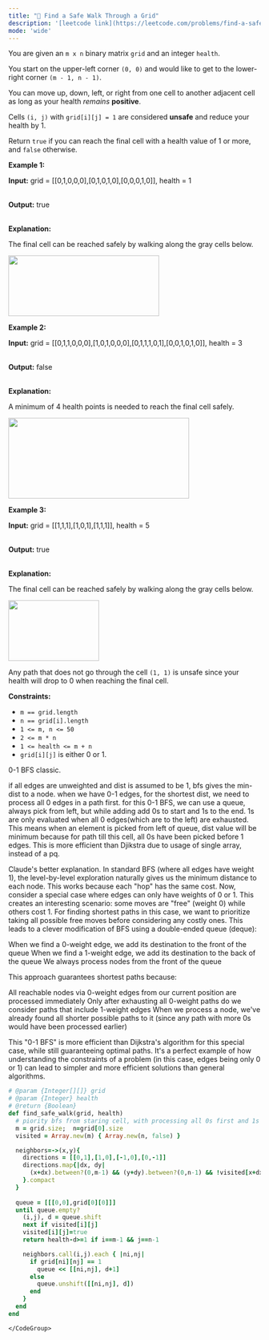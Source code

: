 ```yaml
---
title: "🧀 Find a Safe Walk Through a Grid"
description: '[leetcode link](https://leetcode.com/problems/find-a-safe-walk-through-a-grid/description/)'
mode: 'wide'
---
```

<Tabs>
  <Tab title="Question" icon="circle-question" iconType="regular">
    <Card>
      <p>You are given an <code>m x n</code> binary matrix <code>grid</code> and an integer <code>health</code>.</p>  <p>You start on the upper-left corner <code>(0, 0)</code> and would like to get to the lower-right corner <code>(m - 1, n - 1)</code>.</p>  <p>You can move up, down, left, or right from one cell to another adjacent cell as long as your health <em>remains</em> <strong>positive</strong>.</p>  <p>Cells <code>(i, j)</code> with <code>grid[i][j] = 1</code> are considered <strong>unsafe</strong> and reduce your health by 1.</p>  <p>Return <code>true</code> if you can reach the final cell with a health value of 1 or more, and <code>false</code> otherwise.</p>   <p><strong class="example">Example 1:</strong></p>  <div class="example-block"> <p><strong>Input:</strong> <span class="example-io">grid = [[0,1,0,0,0],[0,1,0,1,0],[0,0,0,1,0]], health = 1</span></p>  <p><br/> <strong>Output:</strong> <span class="example-io">true</span></p>  <p><br/> <strong>Explanation:</strong></p>  <p>The final cell can be reached safely by walking along the gray cells below.</p> <img alt="" src="https://assets.leetcode.com/uploads/2024/08/04/3868_examples_1drawio.png" style="width: 301px; height: 121px;" /></div>  <p><strong class="example">Example 2:</strong></p>  <div class="example-block"> <p><strong>Input:</strong> <span class="example-io">grid = [[0,1,1,0,0,0],[1,0,1,0,0,0],[0,1,1,1,0,1],[0,0,1,0,1,0]], health = 3</span></p>  <p><br/> <strong>Output:</strong> <span class="example-io">false</span></p>  <p><br/> <strong>Explanation:</strong></p>  <p>A minimum of 4 health points is needed to reach the final cell safely.</p> <img alt="" src="https://assets.leetcode.com/uploads/2024/08/04/3868_examples_2drawio.png" style="width: 361px; height: 161px;" /></div>  <p><strong class="example">Example 3:</strong></p>  <div class="example-block"> <p><strong>Input:</strong> <span class="example-io">grid = [[1,1,1],[1,0,1],[1,1,1]], health = 5</span></p>  <p><br/> <strong>Output:</strong> <span class="example-io">true</span></p>  <p><br/> <strong>Explanation:</strong></p>  <p>The final cell can be reached safely by walking along the gray cells below.</p>  <p><img alt="" src="https://assets.leetcode.com/uploads/2024/08/04/3868_examples_3drawio.png" style="width: 181px; height: 121px;" /></p>  <p>Any path that does not go through the cell <code>(1, 1)</code> is unsafe since your health will drop to 0 when reaching the final cell.</p> </div>   <p><strong>Constraints:</strong></p>  <ul>  <li><code>m == grid.length</code></li>  <li><code>n == grid[i].length</code></li>  <li><code>1 &lt;= m, n &lt;= 50</code></li>  <li><code><font face="monospace">2 &lt;= m * n</font></code></li>  <li><code>1 &lt;= health &lt;= m + n</code></li>  <li><code>grid[i][j]</code> is either 0 or 1.</li> </ul> 
    </Card>
  </Tab>
  <Tab title="Solution" icon="lightbulb" iconType="regular" >
    <Card>
      0-1 BFS classic.

 if all edges are unweighted and dist is assumed to be 1, bfs gives the min-dist to a node. when we have 0-1 edges, for the shortest dist, we need to process all 0 edges in a path first.
for this 0-1 BFS, we can use a queue, always pick from left, but while adding add 0s to start and 1s to the end. 1s are only evaluated when all 0 edges(which are to the left) are exhausted. This means when an element is picked from left of queue, dist value will be minimum because for path till this cell, all 0s have been picked before 1 edges. This is more efficient than Djikstra due to usage of single array, instead of a pq.

Claude's better explanation.
In standard BFS (where all edges have weight 1), the level-by-level exploration naturally gives us the minimum distance to each node. This works because each "hop" has the same cost.
Now, consider a special case where edges can only have weights of 0 or 1. This creates an interesting scenario: some moves are "free" (weight 0) while others cost 1. For finding shortest paths in this case, we want to prioritize taking all possible free moves before considering any costly ones.
This leads to a clever modification of BFS using a double-ended queue (deque):

When we find a 0-weight edge, we add its destination to the front of the queue
When we find a 1-weight edge, we add its destination to the back of the queue
We always process nodes from the front of the queue

This approach guarantees shortest paths because:

All reachable nodes via 0-weight edges from our current position are processed immediately
Only after exhausting all 0-weight paths do we consider paths that include 1-weight edges
When we process a node, we've already found all shorter possible paths to it (since any path with more 0s would have been processed earlier)

This "0-1 BFS" is more efficient than Dijkstra's algorithm for this special case, while still guaranteeing optimal paths. It's a perfect example of how understanding the constraints of a problem (in this case, edges being only 0 or 1) can lead to simpler and more efficient solutions than general algorithms.
</Card>
  <Expandable title="code">
    <CodeGroup dropdown>
```ruby title="Find a Safe Walk Through a Grid" lines
# @param {Integer[][]} grid
# @param {Integer} health
# @return {Boolean}
def find_safe_walk(grid, health)
  # piority bfs from staring cell, with processing all 0s first and 1s last
  m = grid.size;  n=grid[0].size
  visited = Array.new(m) { Array.new(n, false) }

  neighbors=->(x,y){
    directions = [[0,1],[1,0],[-1,0],[0,-1]]
    directions.map{|dx, dy|
      (x+dx).between?(0,m-1) && (y+dy).between?(0,n-1) && !visited[x+dx][y+dy] ? [x+dx, y+dy] : nil
    }.compact
  }
  
  queue = [[[0,0],grid[0][0]]]
  until queue.empty?
    (i,j), d = queue.shift
    next if visited[i][j]
    visited[i][j]=true
    return health-d>=1 if i==m-1 && j==n-1

    neighbors.call(i,j).each { |ni,nj|
      if grid[ni][nj] == 1
        queue << [[ni,nj], d+1]
      else
        queue.unshift([[ni,nj], d])
      end
    }
  end
end
```
    </CodeGroup>
  </Expandable>
  </Tab>
</Tabs>